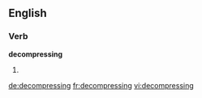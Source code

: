 ==English==

===Verb===
'''decompressing'''

# {{present participle of|decompress}}

[[de:decompressing]]
[[fr:decompressing]]
[[vi:decompressing]]